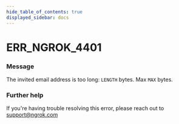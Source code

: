 ```yaml
---
hide_table_of_contents: true
displayed_sidebar: docs
---
```



# ERR_NGROK_4401

### Message

The invited email address is too long: `LENGTH` bytes. Max `MAX` bytes.

<ErrorDetails error="err_ngrok_4401" />

### Further help

If you're having trouble resolving this error, please reach out to [support@ngrok.com](mailto:support@ngrok.com?subject=Help%20with%20ERR_NGROK_4401)

